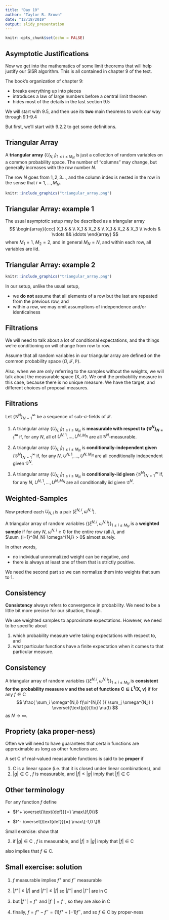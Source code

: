 ```yaml
---
title: "Day 10"
author: "Taylor R. Brown"
date: "12/18/2019"
output: slidy_presentation
---
```


```r
knitr::opts_chunk$set(echo = FALSE)
```


## Asymptotic Justifications

Now we get into the mathematics of some limit theorems that will help justify our SISR algorithm. This is all contained in chapter 9 of the text.

The book's organization of chapter 9:

  - breaks everything up into pieces
  - introduces a law of large numbers before a central limit theorem
  - hides most of the details in the last section 9.5
  
We will start with 9.5, and then use its **two** main theorems to work our way through 9.1-9.4

But first, we'll start with 9.2.2 to get some definitions.


## Triangular Array

A **triangular array** $\{U_{N,i}\}_{1\le i \le M_N}$ is just a collection of random variables on a common probability space. The number of "columns" may change, but generally increases with the row number $N$.

The row $N$ goes from $1,2,3\ldots$, and the column index is nested in the row in the sense that $i=1,\ldots,M_N$.

\begin{enumerate}
\item (not necessary but) usually $M_1 < M_2 < \cdots$ (in practice $M_i$ are all equal because we keep the number of particles fixed)
\item always $M_N \to \infty$ as $N \to \infty$
\item random variables within row are neither necessarily independent or identical
\end{enumerate}


```r
knitr::include_graphics("triangular_array.png")
```


## Triangular Array: example 1

The usual asymptotic setup may be described as a triangular array
$$
\begin{array}{ccc}
X_1 & &  \\
X_1 & X_2 &    \\
X_1 & X_2 & X_3  \\
\vdots & \vdots && \ddots
\end{array}
$$
where $M_1 = 1$, $M_2 = 2$, and in general $M_N = N$, and within each row, all variables are iid.


## Triangular Array: example 2

```r
knitr::include_graphics("triangular_array.png")
```

In our setup, unlike the usual setup,

  - we **do not** assume that all elements of a row but the last are repeated from the previous row, and
  - within a row, we may omit assumptions of independence and/or identicalness


## Filtrations

We will need to talk about a lot of conditional expectations, and the things we're conditioning on will change from row to row. 

Assume that all random variables in our triangular array are defined on the common probability space $(\Omega, \mathcal{F}, \mathbb{P})$. 

Also, when we are only referring to the samples without the weights, we will talk about the measurable space $(\mathsf{X}, \mathcal{X})$. We omit the probability measure in this case, because there is no unique measure. We have the target, and different choices of proposal measures.

## Filtrations


Let $\{\mathcal{G}^N\}_{N=1}^{\infty}$ be a sequence of sub-$\sigma$-fields of $\mathcal{F}$. 

1. A triangular array $\{U_{N,i}\}_{1 \le i \le M_N}$ is **measurable with respect to $\{\mathcal{G}^N\}_{N=1}^{\infty}$** if, for any $N$, all of $U^{N,1}, \ldots, U^{N,M_N}$ are all $\mathcal{G}^N$-measurable.

2. A triangular array $\{U_{N,i}\}_{1 \le i \le M_N}$ is **conditionally-independent given** $\{\mathcal{G}^N\}_{N=1}^{\infty}$ if, for any $N$, $U^{N,1}, \ldots, U^{N,M_N}$ are all conditionally independent given $\mathcal{G}^N$.

3. A triangular array $\{U_{N,i}\}_{1 \le i \le M_N}$ is **conditionally-iid given** $\{\mathcal{G}^N\}_{N=1}^{\infty}$ if, for any $N$, $U^{N,1}, \ldots, U^{N,M_N}$ are all conditionally iid given $\mathcal{G}^N$.

## Weighted-Samples

Now pretend each $U_{N,i}$ is a pair $(\xi^{N,i}, \omega^{N,i})$.

A triangular array of random variables $\{(\xi^{N,i}, \omega^{N,i})\}_{1 \le i \le M_N}$ is a **weighted sample** if for any $N$, $\omega^{N,i} \ge 0$ for the entire row (all $i$), and $\sum_{i=1}^{M_N} \omega^{N,i} > 0$ almost surely.

In other words, 

- no individual unnormalized weight can be negative, and 
- there is always at least one of them that is strictly positive. 

We need the second part so we can normalize them into weights that sum to $1$.

## Consistency

**Consistency** always refers to convergence in probability. We need to be a little bit more precise for our situation, though.

We use weighted samples to approximate expectations. However, we need to be specific about

  1. which probability measure we're taking expectations with respect to, and 
  2. what particular functions have a finite expectation when it comes to that particular measure.
  
## Consistency

A triangular array of random variables $\{(\xi^{N,i}, \omega^{N,i})\}_{1 \le i \le M_N}$ is **consistent for the probability measure $\nu$ and the set of functions $\mathsf{C} \subseteq L^1(\mathsf{X}, \nu)$** if for any $f \in \mathsf{C}$
$$
\frac{ \sum_i \omega^{N,i} f(\xi^{N,i}) }{ \sum_j \omega^{N,j} } \overset{\text{p}}{\to} \nu(f)
$$
as $N \to \infty$.

## Propriety (aka proper-ness)

Often we will need to have guarantees that certain functions are approximable as long as other functions are.

A set $\mathsf{C}$ of real-valued measurable functions is said to be **proper** if 

1. $\mathsf{C}$ is a linear space (i.e. that it is closed under linear combinations), and 
2. $|g| \in \mathsf{C}$ , $f$ is measurable, and $|f| \le |g|$ imply that $|f| \in \mathsf{C}$

## Other terminology

For any function $f$ define

- $f^+ \overset{\text{def}}{=} \max\{f,0\}$

- $f^- \overset{\text{def}}{=} \max\{-f,0 \}$

Small exercise: show that 

2. if $|g| \in \mathsf{C}$ , $f$ is measurable, and $|f| \le |g|$ imply that $|f| \in \mathsf{C}$

also implies that $f \in \mathsf{C}$.

## Small exercise: solution

1. $f$ measurable implies $f^+$ and $f^-$ measurable

2. $|f^+| \le |f|$ and $|f^-| \le |f|$ so $|f^+|$ and $|f^-|$ are in $\mathsf{C}$

3. but $|f^+| = f^+$ and $|f^-| = f^-$, so they are also in $\mathsf{C}$

4. finally, $f = f^+ - f^- = (1)f^+ + (-1)f^-$, and so $f \in \mathsf{C}$ by proper-ness